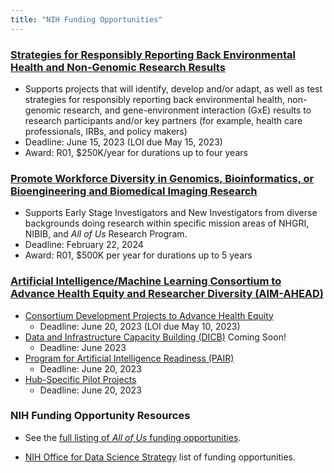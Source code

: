 ```yaml
---
title: "NIH Funding Opportunities"
---
```

### [Strategies for Responsibly Reporting Back Environmental Health and Non-Genomic Research Results](https://grants.nih.gov/grants/guide/rfa-files/RFA-ES-23-006.html)
* Supports projects that will identify, develop and/or adapt, as well as test strategies for responsibly reporting back environmental health, non-genomic research, and gene-environment interaction (GxE) results to research participants and/or key partners (for example, health care professionals, IRBs, and policy makers)
* Deadline: June 15, 2023 (LOI due May 15, 2023)
* Award: R01, $250K/year for durations up to four years

### [Promote Workforce Diversity in Genomics, Bioinformatics, or Bioengineering and Biomedical Imaging Research](https://grants.nih.gov/grants/guide/rfa-files/RFA-HG-21-041.html)
* Supports Early Stage Investigators and New Investigators from diverse backgrounds doing research within specific mission areas of NHGRI, NIBIB, and *All of Us* Research Program.
* Deadline: February 22, 2024
* Award: R01, $500K per year for durations up to 5 years

### [Artificial Intelligence/Machine Learning Consortium to Advance Health Equity and Researcher Diversity (AIM-AHEAD)](https://www.aim-ahead.net/call-for-proposals-year-2/)
* [Consortium Development Projects to Advance Health Equity](https://www.aim-ahead.net/call-for-proposals-year-2/consortium-development-projects/)
	+ Deadline: June 20, 2023 (LOI due May 10, 2023)
* [Data and Infrastructure Capacity Building (DICB)](https://www.aim-ahead.net/call-for-proposals-year-2/) Coming Soon!
  + Deadline: June 2023
* [Program for Artificial Intelligence Readiness (PAIR)](https://www.aim-ahead.net/call-for-proposals-year-2/pair/)
	+ Deadline: June 20, 2023
* [Hub-Specific Pilot Projects](https://www.aim-ahead.net/call-for-proposals-year-2/hub-specific-pilot-grant-program/)
	+ Deadline: June 20, 2023

### NIH Funding Opportunity Resources
* See the [full listing of *All of Us* funding opportunities](https://allofus.nih.gov/funding-and-program-partners/funding-opportunities?utm_medium=email&utm_source=mailchimp&utm_campaign=researcher_news&utm_medium=email&utm_source=mailchimp&utm_campaign=researcher_news).

* [NIH Office for Data Science Strategy](https://datascience.nih.gov/research-and-training-funding) list of funding opportunities.